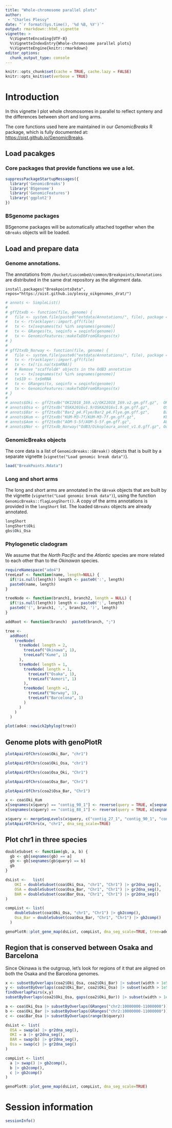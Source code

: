 ```yaml
---
title: "Whole-chromosome parallel plots"
author: 
 - "Charles Plessy"
date: "`r format(Sys.time(), '%d %B, %Y')`"
output: rmarkdown::html_vignette
vignette: >
  %\VignetteEncoding{UTF-8}
  %\VignetteIndexEntry{Whole-chromosome parallel plots}
  %\VignetteEngine{knitr::rmarkdown}
editor_options: 
  chunk_output_type: console
---
```


```r
knitr::opts_chunk$set(cache = TRUE, cache.lazy = FALSE)
knitr::opts_knit$set(verbose = TRUE)
```

# Introduction

In this vignette I plot whole chromosomes in parallel to reflect synteny and
the differences between short and long arms.

The core functions used here are maintained in our _GenomicBreaks_ R package,
which is fully documented at: <https://oist.github.io/GenomicBreaks>.

## Load pacakges

### Core packages that provide functions we use a lot.

```r
suppressPackageStartupMessages({
  library('GenomicBreaks')
  library('BSgenome')
  library('GenomicFeatures')
  library('ggplot2')
})
```

### BSgenome packages

BSgenome packages will be automatically attached together when the `GBreaks`
objects will be loaded.

## Load and prepare data

### Genome annotations.

The annotations from `/bucket/LuscombeU/common/Breakpoints/Annotations` are
distributed in the same drat repository as the alignment data.

```
install.packages("BreakpointsData", repos="https://oist.github.io/plessy_oikgenomes_drat/")
```

```r
# annots <- SimpleList()
# 
# gff2txdb <- function(file, genome) {
#   file <- system.file(paste0("extdata/Annotations/", file), package = "BreakpointsData")
#   tx <- rtracklayer::import.gff(file)
#   tx <- tx[seqnames(tx) %in% seqnames(genome)]
#   tx <- GRanges(tx, seqinfo = seqinfo(genome))
#   tx <- GenomicFeatures::makeTxDbFromGRanges(tx)
# }
# 
# gff2txdb_Norway <- function(file, genome) {
#   file <- system.file(paste0("extdata/Annotations/", file), package = "BreakpointsData")
#   tx <- rtracklayer::import.gff(file)
#   tx <- tx[!is.na(tx$mRNA)]
#   # Remove "scaffoldA" objects in the OdB3 annotation
#   tx <- tx[seqnames(tx) %in% seqnames(genome)]
#   tx$ID <- tx$mRNA
#   tx <- GRanges(tx, seqinfo = seqinfo(genome))
#   tx <- GenomicFeatures::makeTxDbFromGRanges(tx)
# }
# 
# annots$Oki <- gff2txdb("OKI2018_I69.v2/OKI2018_I69.v2.gm.gff.gz",  OKI2018_I69)
# annots$Osa <- gff2txdb("OSKA2016v1.9/OSKA2016v1.9.gm.gff.gz",      OSKA2016v1.9)
# annots$Bar <- gff2txdb("Bar2_p4.Flye/Bar2_p4.Flye.gm.gff.gz",      Bar2_p4)
# annots$Kum <- gff2txdb("KUM-M3-7f/KUM-M3-7f.gm.gff.gz",            KUM_M3)
# annots$Aom <- gff2txdb("AOM-5-5f/AOM-5-5f.gm.gff.gz",              AOM_5)
# annots$Nor <- gff2txdb_Norway("OdB3/Oikopleura_annot_v1.0.gff.gz", OdB3)
```

### GenomicBreaks objects

The core data is a list of `GenomicBreaks::GBreak()` objects that is built
by a separate vignette (`vignette("Load genomic break data")`).

```r
load("BreakPoints.Rdata")
```

### Long and short arms

The long and short arms are annotated in the `GBreak` objects that are built
by the vignette (`vignette("Load genomic break data")`), using the function
`GenomicBreaks::flagLongShort()`.  A copy of the arms annotations is provided
in the `longShort` list.  The loaded `GBreaks` objects are already annotated.

```r
longShort
longShort$Oki
gbs$Oki_Osa
```

### Phylogenetic cladogram

We assume that the _North Pacific_ and the _Atlantic_ species are more related
to each other than to the _Okinawan_ species.

```r
requireNamespace("ade4")
treeLeaf <- function(name, length=NULL) {
  if(!is.null(length)) length <- paste0(':', length)
  paste0(name, length)
}

treeNode <- function(branch1, branch2, length = NULL) {
  if(!is.null(length)) length <- paste0(':', length)
  paste0('(', branch1, ',', branch2, ')', length)
}

addRoot <- function(branch)  paste0(branch, ";")

tree <-
  addRoot(
    treeNode(
      treeNode( length = 2,
        treeLeaf("Okinawa", 1),
        treeLeaf("Kume", 1)
      ),
      treeNode( length = 1,
        treeNode( length = 1,
          treeLeaf("Osaka", 1),
          treeLeaf("Aomori", 1)
        ),
        treeNode( length =1,
          treeLeaf("Norway", 1),
          treeLeaf("Barcelona", 1)
        )
      )
    )
  )

plot(ade4::newick2phylog(tree))
```

## Genome plots with genoPlotR

```r
plotApairOfChrs(coa$Oki_Bar, "chr1")
```
```r
plotApairOfChrs(coa$Oki_Osa, "chr1")
```
```r
plotApairOfChrs(coa$Osa_Oki, "Chr1")
```
```r
plotApairOfChrs(coa$Osa_Bar, "Chr1")
```
```r
plotApairOfChrs(coa2$Osa_Bar, "Chr1")
```


```r
x <- coa$Oki_Kum
x[seqnames(x$query) == "contig_90_1"] <- reverse(query = TRUE, x[seqnames(x$query) == "contig_90_1"])
x[seqnames(x$query) == "contig_88_1"] <- reverse(query = TRUE, x[seqnames(x$query) == "contig_88_1"])

x$query <- mergeSeqLevels(x$query, c("contig_27_1", "contig_90_1", "contig_3_1", "contig_88_1"), "new_scaffold")
plotApairOfChrs(x, "chr1", dna_seg_scale=TRUE)
```

## Plot chr1 in three species

```r
doubleSubset <- function(gb, a, b) {
  gb <- gb[seqnames(gb) == a]
  gb <- gb[seqnames(gb$query) == b]
  gb
}

dsList <-   list(
    OKI = doubleSubset(coa$Oki_Osa, "chr1", "Chr1") |> gr2dna_seg(),
    OSA = doubleSubset(coa$Osa_Bar, "Chr1", "Chr1") |> gr2dna_seg(),
    BAR = doubleSubset(coa$Bar_Osa, "Chr1", "Chr1") |> gr2dna_seg()
)

compList <- list(
    doubleSubset(coa$Oki_Osa, "chr1", "Chr1") |> gb2comp(),
    Osa_Bar = doubleSubset(coa$Osa_Bar, "Chr1", "Chr1") |> gb2comp()
  )

genoPlotR::plot_gene_map(dsList, compList, dna_seg_scale=TRUE, tree=ade4::newick2phylog(addRoot(treeNode("OKI", treeNode("OSA", "BAR")))))
```


## Region that is conserved between Osaka and Barcelona

Since Okinawa is the outgroup, let's look for regions of it that are aligned
on both the Osaka and the Barcelona genomes.

```r
x <- subsetByOverlaps(coa2$Oki_Osa, coa2$Oki_Bar) |> subset(width > 1e5)
y <- subsetByOverlaps(coa2$Oki_Bar, coa2$Oki_Osa) |> subset(width > 1e5)
findOverlapPairs(x,y)
subsetByOverlaps(coa2$Oki_Osa, gaps(coa2$Oki_Bar)) |> subset(width > 1e5)

a <- coa$Oki_Osa |> subsetByOverlaps(GRanges("chr2:10000000-11000000")) |> doubleSubset("chr2", "Chr2")
b <- coa$Oki_Bar |> subsetByOverlaps(GRanges("chr2:10000000-11000000")) |> doubleSubset("chr2", "Chr2")
c <- coa$Bar_Osa |> subsetByOverlaps(range(b$query))                    |> doubleSubset("Chr2", "Chr2")

dsList <- list(
  OSA = swap(a) |> gr2dna_seg(),
  OKI = a |> gr2dna_seg(),
  BAR = swap(b) |> gr2dna_seg(),
  Osa = swap(c) |> gr2dna_seg()
)

compList <- list(
  a |> swap() |> gb2comp(),
  b |> gb2comp(),
  c |> gb2comp()
)

genoPlotR::plot_gene_map(dsList, compList, dna_seg_scale=TRUE)

```


# Session information

```r
sessionInfo()
```

